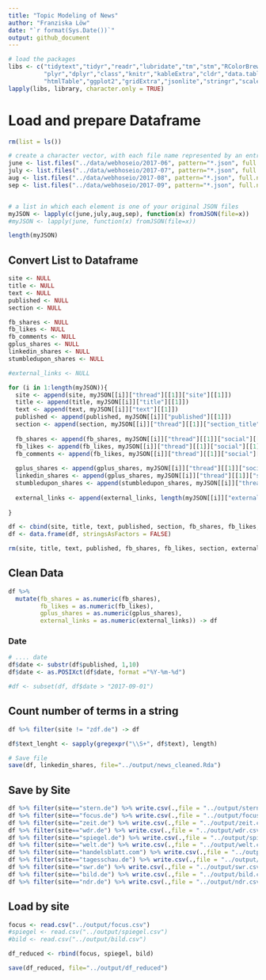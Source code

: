 ```yaml
---
title: "Topic Modeling of News"
author: "Franziska Löw"
date: "`r format(Sys.Date())`"
output: github_document
---
```


```r
# load the packages
libs <- c("tidytext","tidyr","readr","lubridate","tm","stm","RColorBrewer",
          "plyr","dplyr","class","knitr","kableExtra","cldr","data.table",
          "htmlTable","ggplot2","gridExtra","jsonlite","stringr","scales","rjson")
lapply(libs, library, character.only = TRUE)

```

# Load and prepare Dataframe

```r
rm(list = ls())

# create a character vector, with each file name represented by an entry
june <- list.files("../data/webhoseio/2017-06", pattern="*.json", full.names=TRUE) 
july <- list.files("../data/webhoseio/2017-07", pattern="*.json", full.names=TRUE) 
aug <- list.files("../data/webhoseio/2017-08", pattern="*.json", full.names=TRUE) 
sep <- list.files("../data/webhoseio/2017-09", pattern="*.json", full.names=TRUE) 


# a list in which each element is one of your original JSON files
myJSON <- lapply(c(june,july,aug,sep), function(x) fromJSON(file=x)) 
#myJSON <- lapply(june, function(x) fromJSON(file=x)) 

length(myJSON)
```

## Convert List to Dataframe

```r
site <- NULL
title <- NULL
text <- NULL
published <- NULL
section <- NULL

fb_shares <- NULL
fb_likes <- NULL
fb_comments <- NULL
gplus_shares <- NULL
linkedin_shares <- NULL
stumbledupon_shares <- NULL

#external_links <- NULL

for (i in 1:length(myJSON)){
  site <- append(site, myJSON[[i]]["thread"][[1]]["site"][[1]])
  title <- append(title, myJSON[[i]]["title"][[1]])
  text <- append(text, myJSON[[i]]["text"][[1]])
  published <- append(published, myJSON[[i]]["published"][[1]])
  section <- append(section, myJSON[[i]]["thread"][[1]]["section_title"][[1]])
  
  fb_shares <- append(fb_shares, myJSON[[i]]["thread"][[1]]["social"][[1]]["facebook"][[1]][["shares"]])
  fb_likes <- append(fb_likes, myJSON[[i]]["thread"][[1]]["social"][[1]]["facebook"][[1]][["likes"]])
  fb_comments <- append(fb_likes, myJSON[[i]]["thread"][[1]]["social"][[1]]["facebook"][[1]][["comments"]])
  
  gplus_shares <- append(gplus_shares, myJSON[[i]]["thread"][[1]]["social"][[1]]["gplus"][[1]][["shares"]])
  linkedin_shares <- append(gplus_shares, myJSON[[i]]["thread"][[1]]["social"][[1]]["linkedin"][[1]][["shares"]])
  stumbledupon_shares <- append(stumbledupon_shares, myJSON[[i]]["thread"][[1]]["social"][[1]]["stumbledupon"][[1]]["shares"][[1]])
  
  external_links <- append(external_links, length(myJSON[[i]]["external_links"][[1]]))
  
}

df <- cbind(site, title, text, published, section, fb_shares, fb_likes, gplus_shares, external_links)
df <- data.frame(df, stringsAsFactors = FALSE)
```

```r
rm(site, title, text, published, fb_shares, fb_likes, section, external_links)
```

## Clean Data
```r
df %>%
  mutate(fb_shares = as.numeric(fb_shares),
         fb_likes = as.numeric(fb_likes),
         gplus_shares = as.numeric(gplus_shares),
         external_links = as.numeric(external_links)) -> df
```

### Date
```r
# .... date
df$date <- substr(df$published, 1,10)
df$date <- as.POSIXct(df$date, format ="%Y-%m-%d")

#df <- subset(df, df$date > "2017-09-01")
```

## Count number of terms in a string
```r
df %>% filter(site != "zdf.de") -> df

df$text_lenght <- sapply(gregexpr("\\S+", df$text), length)
```

```r
# Save file
save(df, linkedin_shares, file="../output/news_cleaned.Rda")
```

## Save by Site
```r
df %>% filter(site=="stern.de") %>% write.csv(.,file = "../output/stern.csv")
df %>% filter(site=="focus.de") %>% write.csv(.,file = "../output/focus.csv")
df %>% filter(site=="zeit.de") %>% write.csv(.,file = "../output/zeit.csv")
df %>% filter(site=="wdr.de") %>% write.csv(.,file = "../output/wdr.csv")
df %>% filter(site=="spiegel.de") %>% write.csv(.,file = "../output/spiegel.csv")
df %>% filter(site=="welt.de") %>% write.csv(.,file = "../output/welt.csv")
df %>% filter(site=="handelsblatt.com") %>% write.csv(.,file = "../output/handelsblatt.csv")
df %>% filter(site=="tagesschau.de") %>% write.csv(.,file = "../output/tagesschau.csv")
df %>% filter(site=="swr.de") %>% write.csv(.,file = "../output/swr.csv")
df %>% filter(site=="bild.de") %>% write.csv(.,file = "../output/bild.csv")
df %>% filter(site=="ndr.de") %>% write.csv(.,file = "../output/ndr.csv")
```

## Load by site
```r
focus <- read.csv("../output/focus.csv")
#spiegel <- read.csv("../output/spiegel.csv")
#bild <- read.csv("../output/bild.csv")

df_reduced <- rbind(focus, spiegel, bild)
```

```r
save(df_reduced, file="../output/df_reduced")
```

